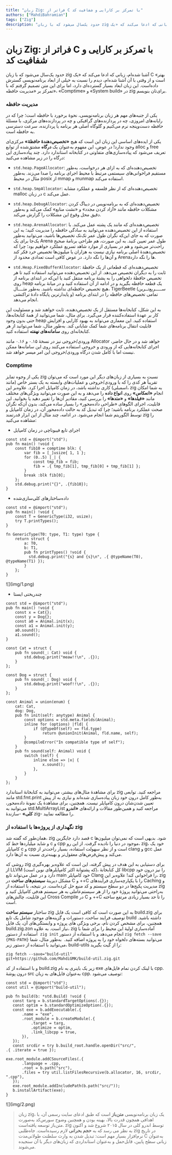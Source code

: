 ```yaml
---
title: "زبان Zig: فراتر از C با تمرکز بر کارایی و شفافیت کد"
authors: ["MahdiBahramian"]
tags: ["Zig"]
description: "حدود یک‌‌سال می‌شود که با زبان zig آشنا شده‌ام، زبانی که ادعا می‌کند که «یک C بهتر» است و از وقتی با آن آشنا شده‌ام، دیدم را نسبت به خیلی از ابعاد برنامه‌نویسی گسترش داده‌‌است. این زبان ابعاد بسیار گسترده‌ای دارد، اما برای این متن تصمیم گرفتم که با تمرکز بر «مدیریت حافظه»، «Comptime» و «System build» در zig  برای‌تان بنویسم."
---
```



# زبان Zig: فراتر از C با تمرکز بر کارایی و شفافیت کد

حدود یک‌‌سال می‌شود که با زبان zig آشنا شده‌ام، زبانی که ادعا می‌کند که «یک C بهتر» است و از وقتی با آن آشنا شده‌ام، دیدم را نسبت به خیلی از ابعاد برنامه‌نویسی گسترش داده‌‌است. این زبان ابعاد بسیار گسترده‌ای دارد، اما برای این متن تصمیم گرفتم که با تمرکز بر «مدیریت حافظه»، «Comptime» و «System build» در zig  برای‌تان بنویسم.

### مدیریت حافظه

یکی از جنبه‌های مهم هر زبان برنامه‌نویسی، نحوۀ برخورد با حافظه است؛ چرا که در رایانه‌های امروزی، چه در پردازنده‌های گرافیکی و چه در پردازنده‌های مرکزی، با مسئلهٔ حافظه دست‌و‌پنجه نرم می‌کنیم و گلوگاه اصلی هر برنامه یا پردازنده، سرعت دسترسی به حافظه است.

یکی از ایده‌های اساسی این زبان این است که هیچ
<Tooltip tip="Memory Allocator"><span>**«تخصیص‌دهندۀ حافظۀ»**</span></Tooltip>
مرکزی‌ای وجود ندارد! در عوض، این مفهوم به‌عنوان یک
<Tooltip tip="Interface"><span>**درگاه**</span></Tooltip>
مشتق‌شده از توابع alloc و free تعریف می‌شود که پیاده‌سازی‌های متفاوتی در کتابخانه استاندارد دارد. چند پیاده‌سازی این درگاه را در زیر مشاهده می‌کنید:‌

- `std.heap.PageAllocator`:
تخصیص‌دهنده‌ای که به ازای هر درخواست، به‌طور مستقیم فراخوانی‌های سیستمی مرتبط با محیط اجرای برنامه را صدا می‌زند. به‌طور مثال در محیط posix از mmap و munmap استفاده می‌کند.

- `std.heap.SmpAllocator`:
تخصیص‌دهنده‌ای که از نظر فلسفه و عملکرد مشابه malloc در زبان c عمل می‌کند.

- `std.heap.DebugAllocator`:
تخصیص‌دهنده‌ای که به برنامه‌نویس در دیباگ کردن مشکلات حافظه مانند «آزاد کردن مجدد» و «نشت منابع» کمک می‌کند و به‌طور دقیق محل وقوع این مشکلات را گزارش می‌کند.

- `std.heap.ArenaAllocator`:
تخصیص‌دهنده‌ای که مانند یک پشته عمل می‌کند. با استفاده از این تخصیص‌دهنده می‌توانید به سادگی حافظه را مدیریت کنید؛ به این صورت که به جای این‌که نگران طول عمر تک‌تک تخصیص‌ها باشید، می‌توانید به‌طور یک‌جا برای یک Arena طول عمر تعیین کنید. به این صورت، هم طراحی برنامۀ
صحیح راحت‌تر می‌شود و هم در بسیاری از موارد شاهد تسریع عملکرد خواهیم بود؛ چرا که تخصیص‌دهندۀ اصلی برنامه نیازی نیست به هزاران یا میلیون‌ها تخصیص خرد فکر کند و آن‌ها را نگه دارد. در عوض کافی است تعدادی محدود از Arenaها را نگه دارد.

- `std.Heap.FixedBufferAllocator`:
تخصیص‌دهنده‌ای که قطعاتی از یک حافظۀ ثابت را به دیگران تخصیص می‌دهد. از این تخصیص‌دهنده می‌توانید استفاده کنید تا هر تخصیص حافظۀ دلخواهی را به پشتۀ برنامه منتقل کنید یا این‌که در ابتدای برنامه از روی heap یک قطعه حافظه بگیرید و در ادامه از آن استفاده کنید و در میانۀ برنامه هیچ تخصیص حافظه‌ای نداشته باشید. به‌طور مثــــال، TigerBeetle (ســـــریع‌تــرین و پایدارترین پایگاه دادهٔ تراکنشی) تمامی تخصیص‌های حافظه را در ابتدای برنامه انجام می‌دهد. 


به این شکل، کتابخانه‌ها مستقل از یک تخصیص‌دهنده، ثابت خواهند شد و مسئولیت این کار بر عهدۀ استفاده‌کننده قرار می‌گیرد. برای مثال، شما می‌توانید از همۀ کتابخانه‌ها، حتی بدون وجود heap استفاده کنید. این معماری می‌تواند به بهبود کارایی و افزایش قابلیت انتقال برنامه‌های شما کمک شایانی کند. به‌طور مثال، شما می‌توانید از هر کتابخانه‌ای روی
<Tooltip tip="Embedded Systems"><span>**سامانه‌های نهفته**</span></Tooltip>
استفاده کنید.

ورودی/خروجی نیز در نسخهٔ ۰.۱۵ و ۰.۱۶ مانند Allocator خواهد شد و در حال حاضر، اجرای کتابخانه‌هایی که از ورودی و خروجی استفاده می‌کنند روی این سامانه‌ها ممکن نیست اما با کامل شدن درگاه ورودی/خروجی این امر میسر خواهد شد.

### Comptime

یکی از وجوه تمایز zig نسبت به بسیاری از زبان‌های دیگر این مورد است که می‌توان تقریباً هر کدی را که با ورودی/خروجی و عملیات‌های وابسته به یک بستر خاص (مانند اسمبلی) کاری نداشته باشد، در زمان کامپایل اجرا کرد. علاوه‌بر این، zig به شما امکان انجام
<Tooltip tip="Reflection"><span>**«انعکاس»**</span></Tooltip>
روی
<Tooltip tip="Data Types"><span>**انواع داده**</span></Tooltip>
را می‌دهد و به این صورت می‌توانید ویژگی‌های مختلف مانند
<Tooltip tip="Fields"><span>**«فیلدها»**</span></Tooltip>
و
<Tooltip tip="Methods"><span>**«متدها»**</span></Tooltip>
را بررسی کنید، مقادیر آن‌ها را تغییر دهید یا بخوانید. این
قابلیت، اجرای الگو‌های «طراحی داده‌محور» را بسیار ساده می‌کند، بدون آن‌که نگران صحت عملکرد برنامه باشید؛ چرا که تبدیل کد به حالت داده‌محور آن، در زمان کامپایل و توسط الگوریتم شما انجام می‌شود. در ادامه، چند مثال از این ابزار قدرتمند zig را مشاهده می‌کنید:

- اجرای تابع فیبوناچی در زمان کامپایل

```zig
const std = @import("std");
pub fn main() !void {
    const fib10 = comptime blk: {
        var fib = [_]usize{ 1, 1 };
        for (0..5) |_| {
            const tmp_fib = fib;
            fib = .{ tmp_fib[1], tmp_fib[0] + tmp_fib[1] };
        }
        break :blk fib[0];
    };
    std.debug.print("{}", .{fib10});
}
```

- داده‌ساختارهای کلی‌سازی‌شده

```zig
const std = @import("std");
pub fn main() !void {
    const T = GenericType(i32, usize);
    try T.printTypes();
}

fn GenericType(T0: type, T1: type) type {
    return struct {
        a: T0,
        b: T1,
        pub fn printTypes() !void {
          std.debug.print("{s} and {s}\n", .{ @typeName(T0),  @typeName(T1) });
        }
    };
}
```

<div style={{textAlign: 'center'}}>
    <div style={{}}>![](img/1.png)</div>
</div>

- چندریختی ایستا

```zig
const std = @import("std");
pub fn main() !void {
    const x = Cat{};
    const y = Dog{};
    const a0 = Animal.init(x);
    const a1 = Animal.init(y);
    a0.sound();
    a1.sound();
}

const Cat = struct {
    pub fn sound(_: Cat) void {
        std.debug.print("meaw!!\n", .{});
    }
};

const Dog = struct {
    pub fn sound(_: Dog) void {
        std.debug.print("woof!!\n", .{});
    }
};

const Animal = union(enum) {
    cat: Cat,
    dog: Dog,
    pub fn init(self: anytype) Animal {
        const options = std.meta.fields(Animal);
        inline for (options) |fld| {
            if (@TypeOf(self) == fld.type)
                return @unionInit(Animal, fld.name, self);
        }
        @compileError("In compatible type of self");
    }
    pub fn sound(self: Animal) void {
        switch (self) {
            inline else => |x| {
                x.sound();
            },
        }
    }
};
```

برای مشاهدۀ مثال‌های بیشتر، می‌توانید به کتابخانۀ استاندارد zig مراجعه کنید. توابعی مانند std.fmt.print به‌طور کامل درون خود زبان پیاده‌سازی شده‌اند و نیازی به از پیش تعیین شدن‌شان درون کامپایلر نیست. همچنین، برای مشاهدۀ یک نمونۀ داده‌محور، می‌توانید به std.MultiArrayList مراجعه کنید و همین‌طور مقالات و ارائه‌های
<Tooltip tip="Andrew Kelley"><span>**«اندرو کلی»**</span></Tooltip>
-سازندهٔ zig- را مطالعه نمایید.

### نگهداری از پروژه‌ها با استفاده از zig


همان‌طور که گفته شد، zig قصد دارد جایگزین c شود. بدیهی است که نمی‌توان میلیون‌ها و شاید میلیارد‌ها خط کد c و cpp موجود در دنیا را نادیده گرفت. از این رو، zig، خود یک کامپایلر c و cpp است و از نظر سهولت استفاده، بسیار راحت‌تر از clang و gcc عمل می‌کند و پیش‌فرض‌های معقول‌تر و بهینه‌تری نسبت به آن‌ها دارد. 


روشی که zig برای دستیابی به این هدف در پیش گرفته، این است که علاوه‌بر بهره‌گیری از LLVM (که پشتوانهٔ اکثر کامپایلرهای نوین است)، کل کتابخانهٔ libcpp را نیز درون خود دارد و در عمل می‌تواند تابع main خود کامپایلر Clang را فراخوانی کند! علاوه‌بر این، zig مشکل دیرینهٔ
<Tooltip tip="Build Systems"><span>**سیستم‌های ساخت**</span></Tooltip>
در C و
++C را با یکپارچه‌سازی فرآیندهای Caching و مدیریت پکیج‌ها در دو سطح سیستم و کد منبع حل کرده‌است. در نتیجه، با استفاده از zig به‌راحتی می‌توانید پروژهٔ خود را از هر سیستم‌عاملی به هر سیستم هدفی کامپایل کنید و این قابلیت، چالش‌های Cross Compile در C و ++C را تا حد بسیار زیادی مرتفع ساخته است.

ساختار
<Tooltip tip="Systems Build"><span>**سیستم ساخت**</span></Tooltip>
zig به این صورت است که کافی است یک فایل build.zig برای توصیف فرایند ساخت، دستورات و گزینه‌های موجود شامل یک تابع build داشته باشید. همچنین، برای مشخص کردن نام، برخی ویژگی های پروژه و وابستگی‌های آن، یک فایل build.zig.zon نیاز است. به علاوه، zig آماده‌سازی اولیۀ این محیط را برای شما با استفاده از دستور 
`zig init`
انجام می‌دهد و با استفاده از دستور
`zig fetch --save {PKG-PATH}`
می‌توانید بسته‌های دلخواه خود را به پروژه اضافه کنید. 
به‌طور مثال، شما می‌توانید با استفاده از دستور زیر، build-utils را از گیت بگیرید: 

```
zig fetch --save="build-util"
git+https://github.com/MahdiGMK/build-util.zig.git
```
و با استفاده از کد build.zig زیر یک باینری به نام exe با لینک کردن تمام فایل‌های cpp. درون پوشهٔ src به‌عنوان فایل‌های به زبان cpp. توصیف می‌شود: 

```zig
const std = @import("std");
const util = @import("build-util");

pub fn build(b: *std.Build) !void {
   const targ = b.standardTargetOptions(.{});
   const optim = b.standardOptimizeOption(.{});
   const exe = b.addExecutable(.{
       .name = "exe",
       .root_module = b.createModule(.{
           .target = targ,
           .optimize = optim,
           .link_libcpp = true,
       }),
   });
   const srcdir = try b.build_root.handle.openDir("src/",
.{ .iterate = true });

exe.root_module.addCSourceFiles(.{
       .language = .cpp,
       .root = b.path("src"),
       .files = try util.listFilesRecursive(b.allocator, 16, srcdir, ".cpp"),
   });
   exe.root_module.addIncludePath(b.path("src/"));
   b.installArtifact(exe);
}
```

<div style={{textAlign: 'center'}}>
    <div style={{}}>![](img/2.png)</div>
</div>

> زبان zig، یک زبان برنامه‌نویسی
<Tooltip tip="Open Source"><span>**متن‌باز**</span></Tooltip>
است که طبق ادعای سایت رسمی آن، با اهدافی همچون قدرت بالا، بهینه‌ بودن و همچنین وضوح سورس‌کد به‌صورت متن‌باز توسعه یافته‌است.
zig توسط اندرو کلی در سال ۲۰۱۵ شروع شد و اکنون به نظر می رسد که به
<Tooltip tip="Critical Mass"><span>**حجم بحرانی**</span></Tooltip>
لازم رسیده‌است. جاه‌طلبی zig در تاریخ نرم‌افزار بسیار مهم است: تبدیل شدن به وارث سلطنت طولانی‌مدت C به‌عنوان زبانی سطح پایین، قابل‌حمل و به‌عنوان استانداردی که زبان‌های دیگر با آن سنجیده می‌شوند.
